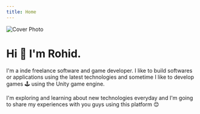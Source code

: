 ```yaml
---
title: Home
---
```


<Image
  src="https://images.unsplash.com/photo-1473830394358-91588751b241?ixlib=rb-1.2.1&ixid=MnwxMjA3fDB8MHxwaG90by1wYWdlfHx8fGVufDB8fHx8&auto=format&fit=crop&w=2340&q=80"
  width={1920}
  height={1080}
  alt="Cover Photo"
/>

# Hi 👋 I'm Rohid.

I'm a inde freelance software and game developer. I like to build softwares or applications using the latest technologies and sometime I like to develop games 🕹️ using the Unity game engine.

I'm exploring and learning about new technologies everyday and I'm going to share my experiences with you guys using this platform 😊
